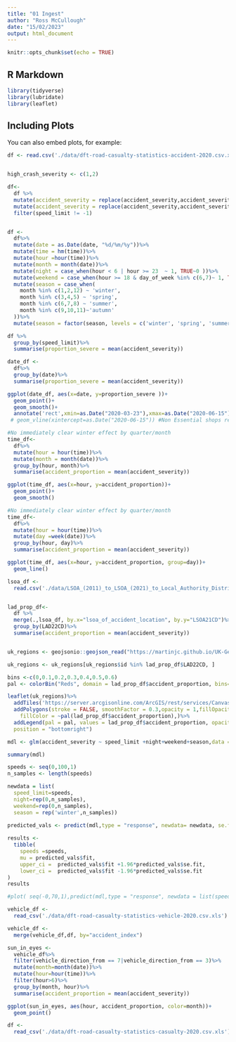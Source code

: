 ```yaml
---
title: "01 Ingest"
author: "Ross McCullough"
date: "15/02/2023"
output: html_document
---
```


```r
knitr::opts_chunk$set(echo = TRUE)
```

## R Markdown

```r
library(tidyverse)
library(lubridate)
library(leaflet)
```

## Including Plots

You can also embed plots, for example:

```r
df <- read.csv('./data/dft-road-casualty-statistics-accident-2020.csv.xls')


high_crash_severity <- c(1,2)

df<-
  df %>%
  mutate(accident_severity = replace(accident_severity,accident_severity ==3 ,0))%>%
  mutate(accident_severity = replace(accident_severity,accident_severity %in% high_crash_severity ,1))%>%
  filter(speed_limit != -1)


df <-
  df%>%
  mutate(date = as.Date(date, "%d/%m/%y"))%>%
  mutate(time = hm(time))%>%
  mutate(hour =hour(time))%>%
  mutate(month = month(date))%>%
  mutate(night = case_when(hour < 6 | hour >= 23  ~ 1, TRUE~0 ))%>%
  mutate(weekend = case_when(hour >= 18 & day_of_week %in% c(6,7)~ 1, TRUE~0 ))%>%
  mutate(season = case_when(
    month %in% c(1,2,12) ~ 'winter',
    month %in% c(3,4,5) ~ 'spring',
    month %in% c(6,7,8) ~ 'summer',
    month %in% c(9,10,11)~'autumn'
  ))%>%
  mutate(season = factor(season, levels = c('winter', 'spring', 'summer', 'autumn')))


```

```r
df %>%
  group_by(speed_limit)%>%
  summarise(proportion_severe = mean(accident_severity))
```

```r
date_df <-
  df%>%
  group_by(date)%>%
  summarise(proportion_severe = mean(accident_severity))

ggplot(date_df, aes(x=date, y=proportion_severe ))+
  geom_point()+
  geom_smooth()+
  annotate('rect',xmin=as.Date("2020-03-23"),xmax=as.Date("2020-06-15"),ymin=0.1,ymax=Inf, fill='red', alpha=0.25) #Start of lockdown
 # geom_vline(xintercept=as.Date("2020-06-15")) #Non Essential shops reopen
```

```r
#No immediately clear winter effect by quarter/month
time_df<-
  df%>%
  mutate(hour = hour(time))%>%
  mutate(month = month(date))%>%
  group_by(hour, month)%>%
  summarise(accident_proportion = mean(accident_severity))

ggplot(time_df, aes(x=hour, y=accident_proportion))+
  geom_point()+
  geom_smooth()
```

```r
#No immediately clear winter effect by quarter/month
time_df<-
  df%>%
  mutate(hour = hour(time))%>%
  mutate(day =week(date))%>%
  group_by(hour, day)%>%
  summarise(accident_proportion = mean(accident_severity))

ggplot(time_df, aes(x=hour, y=accident_proportion, group=day))+
  geom_line()
```

```r
lsoa_df <-
  read.csv('./data/LSOA_(2011)_to_LSOA_(2021)_to_Local_Authority_District_(2022)_Lookup_for_England_and_Wales.csv')


lad_prop_df<-
  df %>%
  merge(.,lsoa_df, by.x="lsoa_of_accident_location", by.y="LSOA21CD")%>%
  group_by(LAD22CD)%>%
  summarise(accident_proportion = mean(accident_severity))


uk_regions <- geojsonio::geojson_read("https://martinjc.github.io/UK-GeoJSON/json/eng/topo_lad.json", what = "sp")

uk_regions <- uk_regions[uk_regions$id %in% lad_prop_df$LAD22CD, ]

bins <-c(0,0.1,0.2,0.3,0.4,0.5,0.6)
pal <- colorBin("Reds", domain = lad_prop_df$accident_proportion, bins=bins )

leaflet(uk_regions)%>%
  addTiles('https://server.arcgisonline.com/ArcGIS/rest/services/Canvas/World_Light_Gray_Base/MapServer/tile/{z}/{y}/{x}') %>%
  addPolygons(stroke = FALSE, smoothFactor = 0.3,opacity = 1,fillOpacity = 0.7,dashArray = "3",
    fillColor = ~pal(lad_prop_df$accident_proportion),)%>%
  addLegend(pal = pal, values = lad_prop_df$accident_proportion, opacity = 0.7, title = NULL,
  position = "bottomright")
```

```r
mdl <- glm(accident_severity ~ speed_limit +night+weekend+season,data = df, family = binomial())

summary(mdl)
```
```r

speeds <- seq(0,100,1)
n_samples <- length(speeds)

newdata = list(
  speed_limit=speeds, 
  night=rep(0,n_samples), 
  weekend=rep(0,n_samples),
  season = rep('winter',n_samples))

predicted_vals <- predict(mdl,type = "response", newdata= newdata, se.fit=TRUE)
                                                                                    
results <-
  tibble(
    speeds =speeds,
    mu = predicted_vals$fit, 
    upper_ci =  predicted_vals$fit +1.96*predicted_vals$se.fit,
    lower_ci =  predicted_vals$fit -1.96*predicted_vals$se.fit
)                                                                                    
results

#plot( seq(-0,70,1),predict(mdl,type = "response", newdata = list(speed_limit=seq(-0,70,1), night=rep(0,length(seq(0,70,1))))))
```

```r
vehicle_df <-
  read_csv('./data/dft-road-casualty-statistics-vehicle-2020.csv.xls')

vehicle_df <-
  merge(vehicle_df,df, by="accident_index")

sun_in_eyes <-
  vehicle_df%>%
  filter(vehicle_direction_from == 7|vehicle_direction_from == 3)%>%
  mutate(month=month(date))%>%
  mutate(hour=hour(time))%>%
  filter(hour>6)%>%
  group_by(month, hour)%>%
  summarise(accident_proportion = mean(accident_severity))

ggplot(sun_in_eyes, aes(hour, accident_proportion, color=month))+
  geom_point()

```

```r
df <-
  read_csv('./data/dft-road-casualty-statistics-casualty-2020.csv.xls')
```

